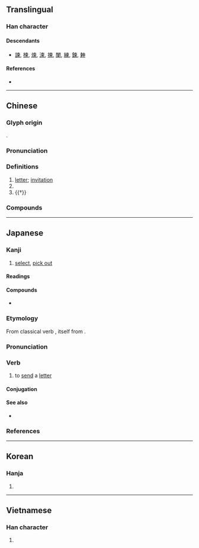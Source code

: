 {{also|東}}
{{character info/new}}
==Translingual==

===Han character===
{{Han char|rn=75|rad=木|as=05|sn=9|four=50906|canj=DWF|ids=⿻束丷}}

====Descendants====
* [[諫]], [[楝]], [[煉]], [[湅]], [[揀]], [[闌]], [[練]], [[鍊]], [[𣍃]]

====References====
* {{Han ref|kx=0520.190|dkj=14655|dj=0908.140|hdz=21179.040|uh=67EC|ud=26604|bh=AC5A|bd=44122}}

----

==Chinese==
{{zh-forms|alt=𫠣}}

===Glyph origin===
{{Han etym}}
{{Han compound|束|八|t1=tie|t2=individually|ls=ic}}.

===Pronunciation===
{{zh-pron
|m=jiǎn
|c=gaan2
|mn=kán
|mc=y
|oc=y
|cat=n,pn,v
}}

===Definitions===
{{zh-hanzi}}

# [[letter]]; [[invitation]]
# {{zh-short|柬埔寨|[[Cambodia]]}}
# {{†}} {{zh-alt-form|揀|to [[pick]]; to [[select]]}}

===Compounds===
{{zh-der|折柬|柬埔寨|柬帖|訂婚柬帖|請柬|遴柬}}

----

==Japanese==

===Kanji===
{{ja-kanji|grade=|rs=木05}}

# [[select]], [[pick out]]

====Readings====
{{ja-readings
|goon=けん
|kanon=かん
|kun=えら-ぶ
}}

====Compounds====
* {{ja-r|柬埔寨|^カンボジア|[[Cambodia]]}}

===Etymology===
{{ja-kanjitab|かん|yomi=kanon}}

From classical verb {{m|ja|柬す|tr=kansu}}, itself from {{bor|ja|ltc|sort=かん|-}} {{ltc-l|柬}}. {{rfv-etymology|ja|sort=かん}}

===Pronunciation===
{{ja-pron|y=ko|かん|acc=1|acc_ref=DJR}}

===Verb===
{{ja-verb-suru|かん}}

# to [[send]] a [[letter]]

====Conjugation====
{{ja-suru|かん}}

====See also====
* {{ja-r|手%紙|て%がみ|[[letter]]}}

===References===
<references/>

----

==Korean==

===Hanja===
{{ko-hanja|hangeul=간|eumhun=|rv=gan|mr=kan|y=kan}}

# {{defn|lang=ko|sort=木05}}

----

==Vietnamese==

===Han character===
{{vi-hantu|[[giản]]|rs=木05}}

# {{defn|lang=vi|sort=木05}}